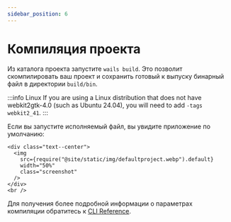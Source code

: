 ```yaml
---
sidebar_position: 6
---
```


# Компиляция проекта

Из каталога проекта запустите `wails build`. Это позволит скомпилировать ваш проект и сохранить готовый к выпуску бинарный файл в директории `build/bin`.

:::info Linux
If you are using a Linux distribution that does not have webkit2gtk-4.0 (such as Ubuntu 24.04), you will need to add `-tags webkit2_41`.
:::

Если вы запустите исполняемый файл, вы увидите приложение по умолчанию:

```mdx-code-block
<div class="text--center">
  <img
    src={require("@site/static/img/defaultproject.webp").default}
    width="50%"
    class="screenshot"
  />
</div>
<br />
```

Для получения более подробной информации о параметрах компиляции обратитесь к [CLI Reference](../reference/cli.mdx#build).
